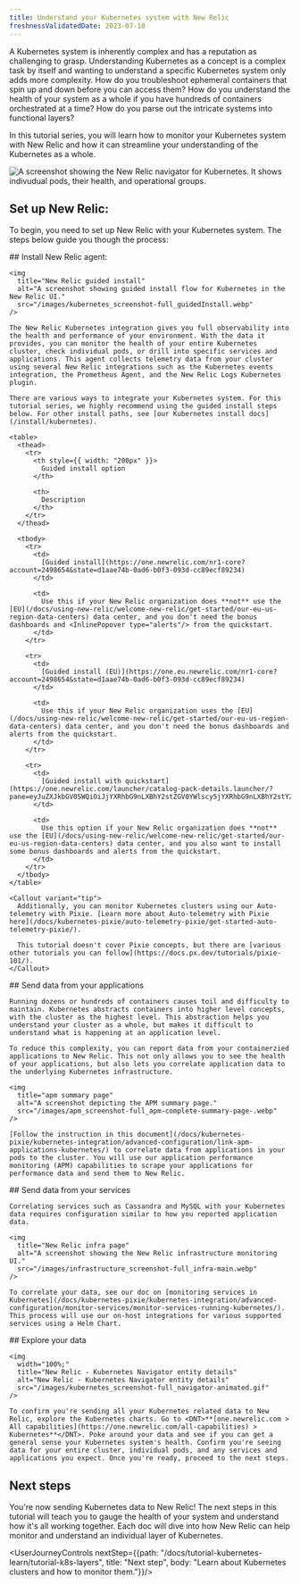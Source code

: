 ```yaml
---
title: Understand your Kubernetes system with New Relic
freshnessValidatedDate: 2023-07-18
---
```


A Kubernetes system is inherently complex and has a reputation as challenging to grasp. Understanding Kubernetes as a concept is a complex task by itself and wanting to understand a specific Kubernetes system only adds more complexity. How do you troubleshoot ephemeral containers that spin up and down before you can access them? How do you understand the health of your system as a whole if you have hundreds of containers orchestrated at a time? How do you parse out the intricate systems into functional layers?

In this tutorial series, you will learn how to monitor your Kubernetes system with New Relic and how it can streamline your understanding of the Kubernetes as a whole.

<img
  title="New Relic navigator"
  alt="A screenshot showing the New Relic navigator for Kubernetes. It shows indivudual pods, their health, and operational groups."
  src="/images/kubernetes_screenshot-full_navigator-main.webp"
/>

## Set up New Relic:

To begin, you need to set up New Relic with your Kubernetes system. The steps below guide you though the process:

<Steps>
  <Step>
    ## Install New Relic agent:

    <img
      title="New Relic guided install"
      alt="A screenshot showing guided install flow for Kubernetes in the New Relic UI."
      src="/images/kubernetes_screenshot-full_guidedInstall.webp"
    />

    The New Relic Kubernetes integration gives you full observability into the health and performance of your environment. With the data it provides, you can monitor the health of your entire Kubernetes cluster, check individual pods, or drill into specific services and applications. This agent collects telemetry data from your cluster using several New Relic integrations such as the Kubernetes events integration, the Prometheus Agent, and the New Relic Logs Kubernetes plugin.

    There are various ways to integrate your Kubernetes system. For this tutorial series, we highly recommend using the guided install steps below. For other install paths, see [our Kubernetes install docs](/install/kubernetes).

    <table>
      <thead>
        <tr>
          <th style={{ width: "200px" }}>
            Guided install option
          </th>

          <th>
            Description
          </th>
        </tr>
      </thead>

      <tbody>
        <tr>
          <td>
            [Guided install](https://one.newrelic.com/nr1-core?account=2498654&state=d1aae74b-0ad6-b0f3-093d-cc89ecf89234)
          </td>

          <td>
            Use this if your New Relic organization does **not** use the [EU](/docs/using-new-relic/welcome-new-relic/get-started/our-eu-us-region-data-centers) data center, and you don't need the bonus dashboards and <InlinePopover type="alerts"/> from the quickstart.
          </td>
        </tr>

        <tr>
          <td>
            [Guided install (EU)](https://one.eu.newrelic.com/nr1-core?account=2498654&state=d1aae74b-0ad6-b0f3-093d-cc89ecf89234)
          </td>

          <td>
            Use this if your New Relic organization uses the [EU](/docs/using-new-relic/welcome-new-relic/get-started/our-eu-us-region-data-centers) data center, and you don't need the bonus dashboards and alerts from the quickstart.
          </td>
        </tr>

        <tr>
          <td>
            [Guided install with quickstart](https://one.newrelic.com/launcher/catalog-pack-details.launcher/?pane=eyJuZXJkbGV0SWQiOiJjYXRhbG9nLXBhY2stZGV0YWlscy5jYXRhbG9nLXBhY2stY29udGVudHMiLCJxdWlja3N0YXJ0SWQiOiI4OGE3OWY1Mi04MWMxLTRmYTItOTlmOC0zY2I1YjAxMmYxNjAifQ==)
          </td>

          <td>
            Use this option if your New Relic organization does **not** use the [EU](/docs/using-new-relic/welcome-new-relic/get-started/our-eu-us-region-data-centers) data center, and you also want to install some bonus dashboards and alerts from the quickstart.
          </td>
        </tr>
      </tbody>
    </table>

    <Callout variant="tip">
      Additionally, you can monitor Kubernetes clusters using our Auto-telemetry with Pixie. [Learn more about Auto-telemetry with Pixie here](/docs/kubernetes-pixie/auto-telemetry-pixie/get-started-auto-telemetry-pixie/).

      This tutorial doesn't cover Pixie concepts, but there are [various other tutorials you can follow](https://docs.px.dev/tutorials/pixie-101/).
    </Callout>
  </Step>

  <Step>
    ## Send data from your applications

    Running dozens or hundreds of containers causes toil and difficulty to maintain. Kubernetes abstracts containers into higher level concepts, with the cluster as the highest level. This abstraction helps you understand your cluster as a whole, but makes it difficult to understand what is happening at an application level.

    To reduce this complexity, you can report data from your containerzied applications to New Relic. This not only allows you to see the health of your applications, but also lets you correlate application data to the underlying Kubernetes infrastructure.

    <img
      title="apm summary page"
      alt="A screenshot depicting the APM summary page."
      src="/images/apm_screenshot-full_apm-complete-summary-page-.webp"
    />

    [Follow the instruction in this document](/docs/kubernetes-pixie/kubernetes-integration/advanced-configuration/link-apm-applications-kubernetes/) to correlate data from applications in your pods to the cluster. You will use our application performance monitoring (APM) capabilities to scrape your applications for performance data and send them to New Relic.
  </Step>

  <Step>
    ## Send data from your services

    Correlating services such as Cassandra and MySQL with your Kubernetes data requires configuration similar to how you reported application data.

    <img
      title="New Relic infra page"
      alt="A screenshot showing the New Relic infrastructure monitoring UI."
      src="/images/infrastructure_screenshot-full_infra-main.webp"
    />

    To correlate your data, see our doc on [monitoring services in Kubernetes](/docs/kubernetes-pixie/kubernetes-integration/advanced-configuration/monitor-services/monitor-services-running-kubernetes/). This process will use our on-host integrations for various supported services using a Helm Chart.
  </Step>

  <Step>
    ## Explore your  data

    <img
      width="100%;"
      title="New Relic - Kubernetes Navigator entity details"
      alt="New Relic - Kubernetes Navigator entity details"
      src="/images/kubernetes_screenshot-full_navigator-animated.gif"
    />

    To confirm you're sending all your Kubernetes related data to New Relic, explore the Kubernetes charts. Go to <DNT>**[one.newrelic.com > All capabilities](https://one.newrelic.com/all-capabilities) > Kubernetes**</DNT>. Poke around your data and see if you can get a general sense your Kubernetes system's health. Confirm you're seeing data for your entire cluster, individual pods, and any services and applications you expect. Once you're ready, proceed to the next steps.
  </Step>
</Steps>

## Next steps

You're now sending Kubernetes data to New Relic! The next steps in this tutorial will teach you to gauge the health of your system and understand how it's all working together. Each doc will dive into how New Relic can help monitor and understand an individual layer of Kubernetes.

<UserJourneyControls nextStep={{path: "/docs/tutorial-kubernetes-learn/tutorial-k8s-layers", title: "Next step", body: "Learn about Kubernetes clusters and how to monitor them."}}/>
